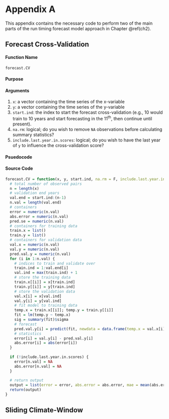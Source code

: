# Appendix A {-#appendix-a}

\noindent
This appendix contains the necessary code to perform two of the main parts of the run timing forecast model approach in Chapter \@ref(ch2).

## Forecast Cross-Validation {-}

#### Function Name {-}

`forecast.CV`

#### Purpose {-}

#### Arguments {-}

\noindent
\textbf{Arguments:}

1. `x`: a vector containing the time series of the x-variable
2.  `y`: a vector containing the time series of the y-variable
3.  `start.ind`: the index to start the forecast cross-validation (e.g., 10 would train to 10 years and start forecasting in the $11^{\text{th}}$, then continue until present).
4.  `na.rm`: logical; do you wish to remove `NA` observations before calculating summary statistics?
5.  `include.last.year.in.scores`: logical; do you wish to have the last year of `y` to influence the cross-validation score?

#### Psuedocode {-}

#### Source Code {-}

```r
forecast.CV = function(x, y, start.ind, na.rm = F, include.last.year.in.scores = T) {  
  # total number of observed pairs
  n = length(x)
  # validation end years
  val.end = start.ind:(n-1)
  n.val = length(val.end)
  # containers
  error = numeric(n.val)
  abs.error = numeric(n.val)
  pred.se = numeric(n.val)
  # containers for training data
  train.x = list()
  train.y = list()
  # containers for validation data
  val.x = numeric(n.val)
  val.y = numeric(n.val)
  pred.val.y = numeric(n.val)
  for (i in 1:n.val) {
    # indices to train and validate over
    train.ind = 1:val.end[i]
    val.ind = max(train.ind) + 1
    # store the training data
    train.x[[i]] = x[train.ind]
    train.y[[i]] = y[train.ind]
    # store the validation data
    val.x[i] = x[val.ind]
    val.y[i] = y[val.ind]
    # fit model to training data
    temp.x = train.x[[i]]; temp.y = train.y[[i]]
    fit = lm(temp.y ~ temp.x)
    sig = summary(fit)$sigma
    # forecast
    pred.val.y[i] = predict(fit, newdata = data.frame(temp.x = val.x[i]))
    # statistics
    error[i] = val.y[i] - pred.val.y[i]
    abs.error[i] = abs(error[i])
  }
  
  if (!include.last.year.in.scores) {
    error[n.val] = NA
    abs.error[n.val] = NA
  } 
  
  # return output
  output = list(error = error, abs.error = abs.error, mae = mean(abs.error, na.rm = na.rm))
  return(output)
}

```

## Sliding Climate-Window {-}

<!--  \setlength{\hangindent}{0.7cm} -->
<!--  \hangindent=2em -->
<!--  \hangafter=1 -->
\setlength{\parskip}{6pt plus 2pt minus 1pt}
